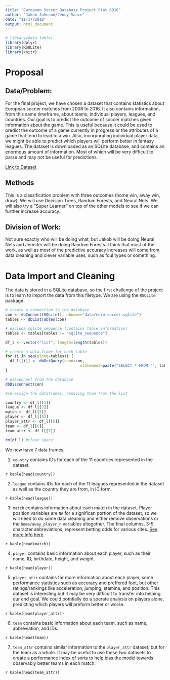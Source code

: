 ```yaml
---
title: "European Soccer Database Project Stat 6910"
author: "Jakob Johnson/Jenny Vance"
date: "11/17/2018"
output: html_document
---
```


```r
# library(data.table)
library(dplyr)
library(RSQLite)
library(knitr)
```

# Proposal
## Data/Problem:
For the final project, we have chosen a dataset that contains statistics about European soccer matches from 2008 to 2016. It also contains information, from this same timeframe, about teams, individual players, leagues, and countries. Our goal is to predict the outcome of soccer matches given information about the game. This is useful because it could be used to predict the outcome of a game currently in progress or the attributes of a game that tend to lead to a win. Also, incorporating individual player data, we might be able to predict which players will perform better in fantasy leagues. The dataset is downloaded as an SQLite database, and contains an enormous amount of information. Most of which will be very difficult to parse and may not be useful for predictions. 

[Link to Dataset](https://www.kaggle.com/hugomathien/soccer/)

## Methods
This is a classification problem with three outcomes (home win, away win, draw). We will use Decision Trees, Random Forests, and Neural Nets. We will also try a “Super Learner” on top of the other models to see if we can further increase accuracy.

## Division of Work: 
Not sure exactly who will be doing what, but Jakob will be doing Neural Nets and Jennifer will be doing Random Forests. I think that most of the work, as well as most of the predictive accuracy increases will come from data cleaning and clever variable uses, such as foul types or something.  

# Data Import and Cleaning

The data is stored in a SQLite database, so the first challenge of the project is to learn to import the data from this filetype. We are using the `RSQLite` package. 

```r
# create a connection to the database
con <- dbConnect(SQLite(), dbname="data/euro-soccer.sqlite")
tables <- dbListTables(con)

# exclude sqlite_sequence (contains table information)
tables <- tables[tables != "sqlite_sequence"]

df_l <- vector("list", length=length(tables))

# create a data.frame for each table
for (i in seq(along=tables)) {
  df_l[[i]] <- dbGetQuery(conn=con,
                                 statement=paste("SELECT * FROM '", tables[[i]], "'", sep=""))
}

# disconnect from the database
dbDisconnect(con)

#re-assign the dataframes, removing them from the list

country <- df_l[[1]]
league <- df_l[[2]]
match <- df_l[[3]]
player <- df_l[[4]]
player_attr <- df_l[[5]]
team <- df_l[[6]]
team_attr <- df_l[[7]]

rm(df_l) #clear space
```

We now have 7 data frames,

1. `country` contains IDs for each of the 11 countries represented in the dataset.

`r kable(head(country))`

2. `league` contains IDs for each of the 11 leagues represented in the dataset as well as the country they are from, in ID form. 

`r kable(head(league))`

3. `match` contains information about each match in the dataset. Player position variables are `NA` for a significan portion of the dataset, so we will need to do some data cleaning and either remove observations or the `home/away_player_n` variables altogether. 
The final columns, 3-5 character abbreviations, represent betting odds for various sites. [See more info here](http://www.football-data.co.uk/notes.txt).

`r kable(head(match))`

4. `player` contains basic information about each player, such as their name, ID, birthdate, height, and weight. 

`r kable(head(player))`

5. `player_attr` contains far more information about each player, some performance statistics such as accuracy and preffered foot, but other ratings/rankings like acceleration, jumping, stamina, and position. This dataset is interesting but it may be very difficult to transfer into helping our end goal. We could potntially do a sperate analysis on players alone, predicting which players will preform better or worse. 

`r kable(head(player_attr))`

6. `team` contains basic information about each team, such as name, abbreviation, and IDs.

`r kable(head(team))`

7. `team_attr` contains similar information to the `player_attr` dataset, but for the team as a whole. It may be useful to use these two datasets to create a performance index of sorts to help bias the model towards observably better teams in each match. 

`r kable(head(team_attr))`
